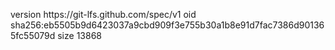 version https://git-lfs.github.com/spec/v1
oid sha256:eb5505b9d6423037a9cbd909f3e755b30a1b8e91d7fac7386d901365fc55079d
size 13868

